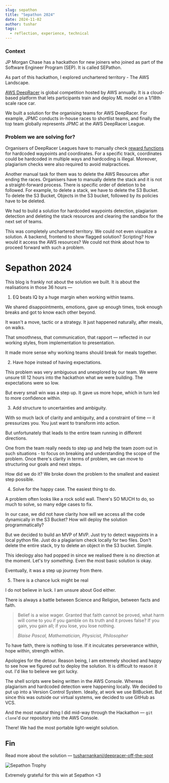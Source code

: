```yaml
---
slug: sepathon
title: "Sepathon 2024"
date: 2024-11-02
author: tushar
tags:
  - reflection, experience, technical
---
```


### Context

JP Morgan Chase has a hackathon for new joiners who joined as part of the Software Engineer Program (SEP). It is called SEPathon.

As part of this hackathon, I explored unchartered territory - The AWS Landscape. 

[AWS DeepRacer](https://aws.amazon.com/deepracer) is global competition hosted by AWS annually. It is a cloud-based platform that lets participants train and deploy ML model on a 1/18th scale race car. 

We built a solution for the organising teams for AWS DeepRacer. For example, JPMC conducts in-house races to shortlist teams, and finally the top team globally represents JPMC at the AWS DeepRacer League. 

### Problem we are solving for?

Organisers of DeepRacer Leagues have to manually check [reward functions](https://en.wikipedia.org/wiki/Reinforcement_learning) for hardcoded waypoints and coordinates. For a specific track, coordinates could be hardcoded in multiple ways and hardcoding is illegal. Moreover, plagiarism checks were also required to avoid malpractices. 

Another manual task for them was to delete the AWS Resources after ending the races. Organisers have to manually delete the stack and it is not a straight-forward process. There is specific order of deletion to be followed. For example, to delete a stack, we have to delete the S3 Bucket. To delete the S3 Bucket, Objects in the S3 bucket, followed by its policies have to be deleted.

We had to build a solution for hardcoded waypoints detection, plagiarism detection and deleting the stack resources and clearing the sandbox for the next set of teams.

This was completely unchartered territory. We could not even visualize a solution. A backend, frontend to show flagged solution? Scripting? How would it access the AWS resources? We could not think about how to proceed forward with such a problem. 

# Sepathon 2024

This blog is frankly not about the solution we built. It is about the realisations in those 36 hours —

1. EQ beats IQ by a huge margin when working within teams.

We shared disappointments, emotions, gave up enough times, took enough breaks and got to know each other beyond. 

It wasn't a move, tactic or a strategy. It just happened naturally, after meals, on walks. 

That smoothness, that communication, that rapport — reflected in our working styles, from implementation to presentation. 

It made more sense why working teams should break for meals together. 

2. Have hope instead of having expectations. 

This problem was very ambiguous and unexplored by our team. We were unsure till 12 hours into the hackathon what we were building. The expectations were so low. 

But every small win was a step up. It gave us more hope, which in turn led to more confidence within. 

3. Add structure to uncertainties and ambiguity. 

With so much lack of clarity and ambiguity, and a constraint of time — it pressurizes you. You just want to transform into action. 

But unfortunately that leads to the entire team running in different directions. 

One from the team really needs to step up and help the team zoom out in such situations - to focus on breaking and understanding the scope of the problem. Once there's clarity in terms of problem, we can move to structuring our goals and next steps. 

How did we do it? We broke down the problem to the smallest and easiest step possible. 

4. Solve for the happy case. The easiest thing to do. 

A problem often looks like a rock solid wall. There's SO MUCH to do, so much to solve, so many edge cases to fix. 

In our case, we did not have clarity how will we access all the code dynamically in the S3 Bucket? How will deploy the solution programmatically?

But we decided to build an MVP of MVP. Just try to detect waypoints in a local python file. Just do a plagiarism check locally for two files. Don't delete the entire stack, try to delete an object in the S3 bucket. Simple. 

This ideology also had popped in since we realised there is no direction at the moment. Let's try _something_. Even the most basic solution is okay. 

Eventually, it was a step up journey from there.

5. There is a chance luck might be real

I do not believe in luck. I am unsure about God either. 

There is always a battle between Science and Religion, between facts and faith. 

> Belief is a wise wager. Granted that faith cannot be proved, what harm will come to you if you gamble on its truth and it proves false? If you gain, you gain all; if you lose, you lose nothing.
>
> <cite>Blaise Pascal, Mathematician, Physicist, Philosopher</cite>

To have faith, there is nothing to lose. If it inculcates perseverance within, hope within, strength within.

Apologies for the detour. Reason being, I am extremely shocked and happy to see how we figured out to deploy the solution. It is difficult to reason it out. I'd like to believe we got lucky.

The shell scripts were being written in the AWS Console. Whereas plagiarism and hardcoded detection were happening locally. We decided to put up into a Version Control System. Ideally, at work we use BitBucket. But since this was outside our virtual systems, we decided to use GitHub as VCS.

And the most natural thing I did mid-way through the Hackathon — `git clone`'d our repository into the AWS Console. 

There! We had the most portable light-weight solution. 

## Fin

Read more about the solution — [tusharnankani/deepracer-off-the-spot](https://github.com/tusharnankani/deepracer-off-the-spot)

![Sepathon Trophy](/images/sepathon-trophy.jpg)

Extremely grateful for this win at Sepathon <3
